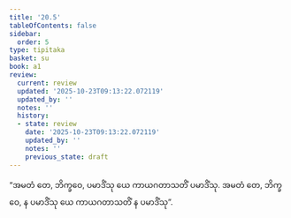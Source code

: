 ```yaml
---
title: '20.5'
tableOfContents: false
sidebar:
  order: 5
type: tipitaka
basket: su
book: a1
review:
  current: review
  updated: '2025-10-23T09:13:22.072119'
  updated_by: ''
  notes: ''
  history:
  - state: review
    date: '2025-10-23T09:13:22.072119'
    updated_by: ''
    notes: ''
    previous_state: draft
---
```



<ReviewStatus review={frontmatter.review} showDetails={true} />

<HypothesisAnnotation frontmatter={frontmatter} />

<DynamicBreadcrumb />

<Division number="604" book="a1" e="ch" v="15" p="47">

<Paragraph number="473" book="a1">
“အမတံ တေ, ဘိက္ခဝေ, ပမာဒိံသု ယေ ကာယဂတာသတိံ ပမာဒိံသု. အမတံ တေ, ဘိက္ခဝေ, န ပမာဒိံသု ယေ ကာယဂတာသတိံ န ပမာဒိံသု”.
</Paragraph>
</Division>